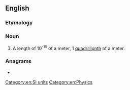 {{also|femto-meter}}

==English==

===Etymology===
{{prefix|femto|meter|lang=en}}

===Noun===
{{en-noun}}

# {{alternative spelling of|from=US|femtometre|dot=:|lang=en}} A length of 10<sup>-15</sup> of a meter, 1 [[quadrillionth]] of a meter.

===Anagrams===
* {{l|en|femtometre}}

[[Category:en:SI units]]
[[Category:en:Physics]]